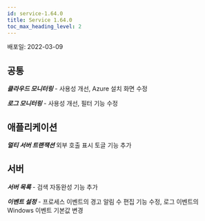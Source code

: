 ```yaml
---
id: service-1.64.0
title: Service 1.64.0
toc_max_heading_level: 2
---
```



배포일: 2022-03-09

## 공통

***클라우드 모니터링*** - 사용성 개선, Azure 설치 화면 수정

***로그 모니터링*** - 사용성 개선, 필터 기능 수정


## 애플리케이션

***멀티 서버 트랜잭션*** 외부 호출 표시 토글 기능 추가

## 서버

***서버 목록*** - 검색 자동완성 기능 추가

***이벤트 설정*** - 프로세스 이벤트의 경고 알림 수 편집 기능 수정, 로그 이벤트의 Windows 이벤트 기본값 변경 